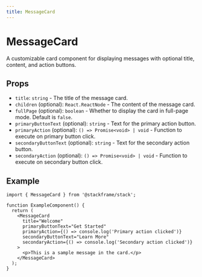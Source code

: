 ```yaml
---
title: MessageCard
---
```


# MessageCard

A customizable card component for displaying messages with optional title, content, and action buttons.

## Props

- `title`: `string` - The title of the message card.
- `children` (optional): `React.ReactNode` - The content of the message card.
- `fullPage` (optional): `boolean` - Whether to display the card in full-page mode. Default is `false`.
- `primaryButtonText` (optional): `string` - Text for the primary action button.
- `primaryAction` (optional): `() => Promise<void> | void` - Function to execute on primary button click.
- `secondaryButtonText` (optional): `string` - Text for the secondary action button.
- `secondaryAction` (optional): `() => Promise<void> | void` - Function to execute on secondary button click.

## Example

```tsx
import { MessageCard } from '@stackframe/stack';

function ExampleComponent() {
  return (
    <MessageCard
      title="Welcome"
      primaryButtonText="Get Started"
      primaryAction={() => console.log('Primary action clicked')}
      secondaryButtonText="Learn More"
      secondaryAction={() => console.log('Secondary action clicked')}
    >
      <p>This is a sample message in the card.</p>
    </MessageCard>
  );
}
```